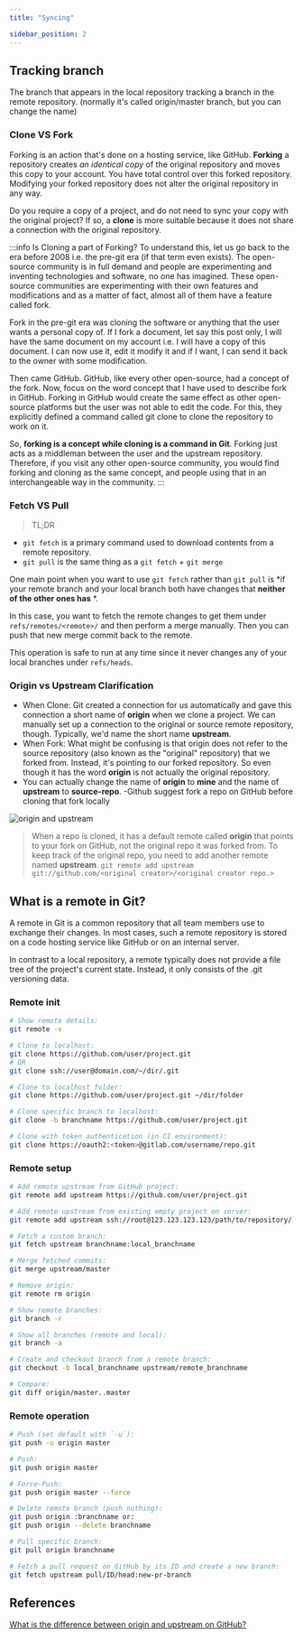 ```yaml
---
title: "Syncing"

sidebar_position: 2
---
```


## Tracking branch
The branch that appears in the local repository tracking a branch in the remote repository. (normally it's called origin/master branch, but you can change the name)

### Clone VS Fork 
Forking is an action that's done on a hosting service, like GitHub. **Forking** a repository creates *an identical copy* of the original repository and moves this copy to your account. You have total control over this forked repository. Modifying your forked repository does not alter the original repository in any way.

Do you require a copy of a project, and do not need to sync your copy with the original project? If so, a **clone** is more suitable because it does not share a connection with the original repository.

:::info Is Cloning a part of Forking?
To understand this, let us go back to the era before 2008 i.e. the pre-git era (if that term even exists). The open-source community is in full demand and people are experimenting and inventing technologies and software, no one has imagined. These open-source communities are experimenting with their own features and modifications and as a matter of fact, almost all of them have a feature called fork.

Fork in the pre-git era was cloning the software or anything that the user wants a personal copy of. If I fork a document, let say this post only, I will have the same document on my account i.e. I will have a copy of this document. I can now use it, edit it modify it and if I want, I can send it back to the owner with some modification.

Then came GitHub. GitHub, like every other open-source, had a concept of the fork. Now, focus on the word concept that I have used to describe fork in GitHub. Forking in GitHub would create the same effect as other open-source platforms but the user was not able to edit the code. For this, they explicitly defined a command called git clone to clone the repository to work on it.

So, **forking is a concept while cloning is a command in Git**. Forking just acts as a middleman between the user and the upstream repository. Therefore, if you visit any other open-source community, you would find forking and cloning as the same concept, and people using that in an interchangeable way in the community.
:::


### Fetch VS Pull

> TL;DR
- `git fetch` is a primary command used to download contents from a remote repository.
- `git pull` is the same thing as a `git fetch` + `git merge`

One main point when you want to use `git fetch` rather than `git pull` is *if your remote branch and your local branch both have changes that **neither of the other ones has** *.

In this case, you want to fetch the remote changes to get them under `refs/remotes/<remote>/` and then perform a merge manually. Then you can push that new merge commit back to the remote.

This operation is safe to run at any time since it never changes any of your local branches under `refs/heads`.

### Origin vs Upstream Clarification
- When Clone: Git created a connection for us automatically and gave this connection a short name of **origin** when we clone a project. We can manually set up a connection to the original or source remote repository, though. Typically, we'd name the short name **upstream**.
- When Fork: What might be confusing is that origin does not refer to the source repository (also known as the "original" repository) that we forked from. Instead, it's pointing to our forked repository. So even though it has the word **origin** is not actually the original repository.
- You can actually change the name of **origin** to **mine** and the name of **upstream** to **source-repo**.
-Github suggest fork a repo on GitHub before cloning that fork locally

![origin and upstream](/img/software-development/version-control/origin_and_upstream.png)
> When a repo is cloned, it has a default remote called **origin** that points to your fork on GitHub, not the original repo it was forked from.
> To keep track of the original repo, you need to add another remote named **upstream**.
`git remote add upstream git://github.com/<original creator>/<original creator repo.>`

## What is a remote in Git?
A remote in Git is a common repository that all team members use to exchange their changes. In most cases, such a remote repository is stored on a code hosting service like GitHub or on an internal server.

In contrast to a local repository, a remote typically does not provide a file tree of the project's current state. Instead, it only consists of the .git versioning data.

### Remote init
```bash
# Show remote details:
git remote -v

# Clone to localhost:
git clone https://github.com/user/project.git
# OR
git clone ssh://user@domain.com/~/dir/.git

# Clone to localhost folder:
git clone https://github.com/user/project.git ~/dir/folder

# Clone specific branch to localhost:
git clone -b branchname https://github.com/user/project.git

# Clone with token authentication (in CI environment):
git clone https://oauth2:<token>@gitlab.com/username/repo.git
```

### Remote setup
```bash
# Add remote upstream from GitHub project:
git remote add upstream https://github.com/user/project.git

# Add remote upstream from existing empty project on server:
git remote add upstream ssh://root@123.123.123.123/path/to/repository/.git

# Fetch a custom branch:
git fetch upstream branchname:local_branchname

# Merge fetched commits:
git merge upstream/master

# Remove origin:
git remote rm origin

# Show remote branches:
git branch -r

# Show all branches (remote and local):
git branch -a

# Create and checkout branch from a remote branch:
git checkout -b local_branchname upstream/remote_branchname

# Compare:
git diff origin/master..master
```


### Remote operation
```bash
# Push (set default with `-u`):
git push -u origin master

# Push:
git push origin master

# Force-Push:
git push origin master --force

# Delete remote branch (push nothing):
git push origin :branchname or:
git push origin --delete branchname

# Pull specific branch:
git pull origin branchname

# Fetch a pull request on GitHub by its ID and create a new branch:
git fetch upstream pull/ID/head:new-pr-branch
```

## References
[What is the difference between origin and upstream on GitHub?](https://stackoverflow.com/questions/9257533/what-is-the-difference-between-origin-and-upstream-on-github/9257901#9257901)
